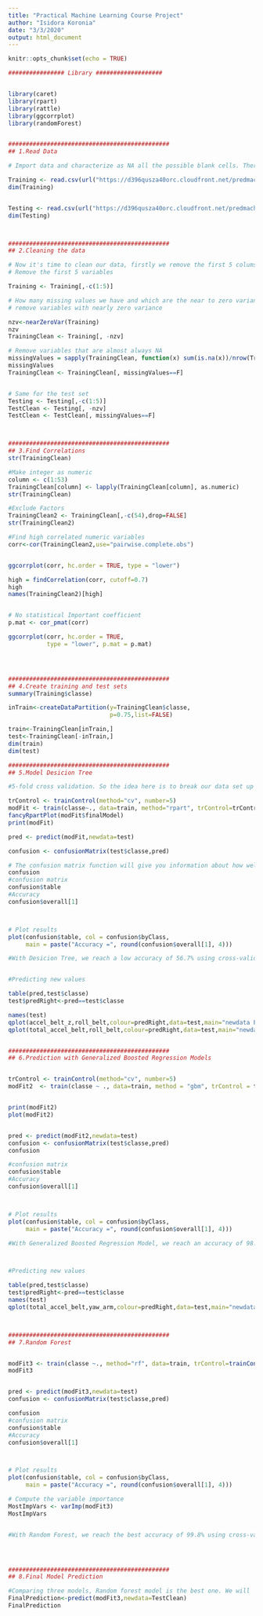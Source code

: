 ```yaml
---
title: "Practical Machine Learning Course Project"
author: "Isidora Koronia"
date: "3/3/2020"
output: html_document
---
```


```r
knitr::opts_chunk$set(echo = TRUE)
```


```r
################ Library ###################


library(caret)
library(rpart)
library(rattle)
library(ggcorrplot)
library(randomForest)


##############################################
## 1.Read Data  

# Import data and characterize as NA all the possible blank cells. There are 19622 observations and 160 variables in the Training dataset

Training <- read.csv(url("https://d396qusza40orc.cloudfront.net/predmachlearn/pml-training.csv"),header=TRUE, na.strings= c("NA","",'#DIV/0!'))
dim(Training)


Testing <- read.csv(url("https://d396qusza40orc.cloudfront.net/predmachlearn/pml-testing.csv"),header=TRUE, na.strings= c("NA","",'#DIV/0!'))
dim(Testing)



##############################################
## 2.Cleaning the data

# Now it's time to clean our data, firstly we remove the first 5 colums because give informations about people participate in the test  that don't make  sense for prediction.
# Remove the first 5 variables

Training <- Training[,-c(1:5)]

# How many missing values we have and which are the near to zero variance variables
# remove variables with nearly zero variance

nzv<-nearZeroVar(Training)
nzv
TrainingClean <- Training[, -nzv]

# Remove variables that are almost always NA
missingValues = sapply(TrainingClean, function(x) sum(is.na(x))/nrow(TrainingClean))>0.95
missingValues
TrainingClean <- TrainingClean[, missingValues==F]


# Same for the test set
Testing <- Testing[,-c(1:5)]
TestClean <- Testing[, -nzv]
TestClean <- TestClean[, missingValues==F]



##############################################
## 3.Find Correlations
str(TrainingClean)

#Make integer as numeric
column <- c(1:53)
TrainingClean[column] <- lapply(TrainingClean[column], as.numeric) 
str(TrainingClean)

#Exclude Factors
TrainingClean2 <- TrainingClean[,-c(54),drop=FALSE]
str(TrainingClean2)

#Find high correlated numeric variables
corr<-cor(TrainingClean2,use="pairwise.complete.obs")


ggcorrplot(corr, hc.order = TRUE, type = "lower")

high = findCorrelation(corr, cutoff=0.7)
high
names(TrainingClean2)[high]


# No statistical Important coefficient
p.mat <- cor_pmat(corr)

ggcorrplot(corr, hc.order = TRUE,
           type = "lower", p.mat = p.mat)




##############################################
## 4.Create training and test sets
summary(Training$classe)

inTrain<-createDataPartition(y=TrainingClean$classe,
                             p=0.75,list=FALSE)

train<-TrainingClean[inTrain,]
test<-TrainingClean[-inTrain,]
dim(train)
dim(test)

##############################################
## 5.Model Desicion Tree

#5-fold cross validation. So the idea here is to break our data set up into 5 equal size data sets.Keep rebuilding our models, and picking the one that works best on the test sets

trControl <- trainControl(method="cv", number=5)
modFit <- train(classe~., data=train, method="rpart", trControl=trControl)
fancyRpartPlot(modFit$finalModel)
print(modFit)

pred <- predict(modFit,newdata=test)

confusion <- confusionMatrix(test$classe,pred)

# The confusion matrix function will give you information about how well the model's fits on new data sets.
confusion
#confusion matrix
confusion$table
#Accuracy
confusion$overall[1]



# Plot results
plot(confusion$table, col = confusion$byClass, 
     main = paste("Accuracy =", round(confusion$overall[1], 4)))

#With Desicion Tree, we reach a low accuracy of 56.7% using cross-validation with 5 steps.


#Predicting new values

table(pred,test$classe)
test$predRight<-pred==test$classe 

names(test)
qplot(accel_belt_z,roll_belt,colour=predRight,data=test,main="newdata Predicitons")
qplot(total_accel_belt,roll_belt,colour=predRight,data=test,main="newdata Predicitons")


##############################################
## 6.Prediction with Generalized Boosted Regression Models


trControl <- trainControl(method="cv", number=5)
modFit2  <- train(classe ~ ., data=train, method = "gbm", trControl = trControl, verbose = FALSE)


print(modFit2)
plot(modFit2)


pred <- predict(modFit2,newdata=test)
confusion <- confusionMatrix(test$classe,pred)
confusion

#confusion matrix
confusion$table
#Accuracy
confusion$overall[1]



# Plot results
plot(confusion$table, col = confusion$byClass, 
     main = paste("Accuracy =", round(confusion$overall[1], 4)))

#With Generalized Boosted Regression Model, we reach an accuracy of 98.8% using cross-validation with 5 steps.



#Predicting new values

table(pred,test$classe)
test$predRight<-pred==test$classe
names(test)
qplot(total_accel_belt,yaw_arm,colour=predRight,data=test,main="newdata Predicitons")



##############################################
## 7.Random Forest


modFit3 <- train(classe ~., method="rf", data=train, trControl=trainControl(method='cv'), number=5, allowParallel=TRUE, importance=TRUE )
modFit3


pred <- predict(modFit3,newdata=test)
confusion <- confusionMatrix(test$classe,pred)

confusion
#confusion matrix
confusion$table
#Accuracy
confusion$overall[1]



# Plot results
plot(confusion$table, col = confusion$byClass, 
     main = paste("Accuracy =", round(confusion$overall[1], 4)))

# Compute the variable importance 
MostImpVars <- varImp(modFit3)
MostImpVars


#With Random Forest, we reach the best accuracy of 99.8% using cross-validation with 5 steps.




##############################################
## 8.Final Model Prediction

#Comparing three models, Random forest model is the best one. We will  use it to predict the values of classe for the test data set.
FinalPrediction<-predict(modFit3,newdata=TestClean)
FinalPrediction

 

```

